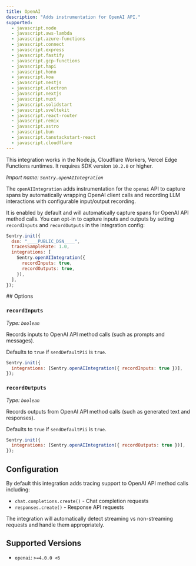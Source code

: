 ```yaml
---
title: OpenAI
description: "Adds instrumentation for OpenAI API."
supported:
  - javascript.node
  - javascript.aws-lambda
  - javascript.azure-functions
  - javascript.connect
  - javascript.express
  - javascript.fastify
  - javascript.gcp-functions
  - javascript.hapi
  - javascript.hono
  - javascript.koa
  - javascript.nestjs
  - javascript.electron
  - javascript.nextjs
  - javascript.nuxt
  - javascript.solidstart
  - javascript.sveltekit
  - javascript.react-router
  - javascript.remix
  - javascript.astro
  - javascript.bun
  - javascript.tanstackstart-react
  - javascript.cloudflare
---
```


<Alert>

This integration works in the Node.js, Cloudflare Workers, Vercel Edge Functions runtimes. It requires SDK version `10.2.0` or higher.

</Alert>

_Import name: `Sentry.openAIIntegration`_

The `openAIIntegration` adds instrumentation for the `openai` API to capture spans by automatically wrapping OpenAI client calls and recording LLM interactions with configurable input/output recording.

It is enabled by default and will automatically capture spans for OpenAI API method calls. You can opt-in to capture inputs and outputs by setting `recordInputs` and `recordOutputs` in the integration config:

```javascript
Sentry.init({
  dsn: "____PUBLIC_DSN____",
  tracesSampleRate: 1.0,
  integrations: [
    Sentry.openAIIntegration({
      recordInputs: true,
      recordOutputs: true,
    }),
  ],
});
```

<PlatformSection>
## Options

### `recordInputs`

_Type: `boolean`_

Records inputs to OpenAI API method calls (such as prompts and messages).

Defaults to `true` if `sendDefaultPii` is `true`.

```javascript
Sentry.init({
  integrations: [Sentry.openAIIntegration({ recordInputs: true })],
});
```

### `recordOutputs`

_Type: `boolean`_

Records outputs from OpenAI API method calls (such as generated text and responses).

Defaults to `true` if `sendDefaultPii` is `true`.

```javascript
Sentry.init({
  integrations: [Sentry.openAIIntegration({ recordOutputs: true })],
});
```

</PlatformSection>

## Configuration

By default this integration adds tracing support to OpenAI API method calls including:

- `chat.completions.create()` - Chat completion requests
- `responses.create()` - Response API requests

The integration will automatically detect streaming vs non-streaming requests and handle them appropriately.

## Supported Versions

- `openai`: `>=4.0.0 <6`
